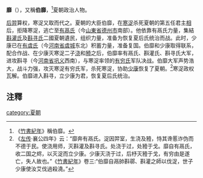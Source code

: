 '''靡'''（{{bd|？||？||catIdx=M}}），又稱'''伯靡'''，<ref>《[[竹書紀年|竹書紀年]]》稱伯靡。</ref>夏朝政治人物。

[[后羿|后羿]]算权，寒浞又取而代之。夏朝的大臣伯靡，在[[寒浞|寒浞]]杀死夏朝的第五任君主[[相_(夏朝)|相]]后，拒降寒浞，逃亡至[[有鬲氏|有鬲氏]]（今[[山東省|山東省]][[德州市|德州市]]南部）。他依靠有鬲氏力量，集結[[斟灌氏|斟灌氏]]及[[斟寻氏|斟寻氏]]二國夏朝遺民，组织力量，准备为恢复夏后氏统治而战。此时，少康已在[[有虞氏|有虞氏]]（今[[河南省|河南省]][[虞城|虞城]]东北）积蓄力量，准备复国。伯靡和少康取得联系，配合作战、在少康灭寒浞二子[[寒浇|浇]]和[[豷|豷]]之后，伯靡率有鬲氏、斟灌氏、斟寻氏大军，进攻斟寻（今[[河南省|河南省]][[巩义|巩义]]西南），与寒浞率领的[[有穷氏|有穷氏]]军队决战。伯靡大军声势浩大，战斗力强，攻灭寒浞有穷氏军，杀死寒浞，协助[[少康|少康]]恢复了夏朝。<ref>《[[左传|左传]]·襄公四年》云：“靡奔有鬲氏。浞因羿室，生浇及豷，恃其谗慝诈伪而不德于民。使浇用师，灭斟灌及斟寻氏。处浇于过，处豷于戈。靡自有鬲氏，收二国之烬，以灭浞而立少康。少康灭浇于过，后杼灭豷于戈，有穷由是遂亡，失人故也。”《[[竹書紀年|竹書紀年]]》卷三:“伯靡自鬲帥斟鄩、斟灌之師以伐浞，世子少康使汝艾伐過殺澆。”</ref>寒浞政权瓦解。伯靡进入斟寻，立少康为君，恢复夏后氏统治。

==注釋==
{{reflist}}
[[category:夏朝|category:夏朝]]